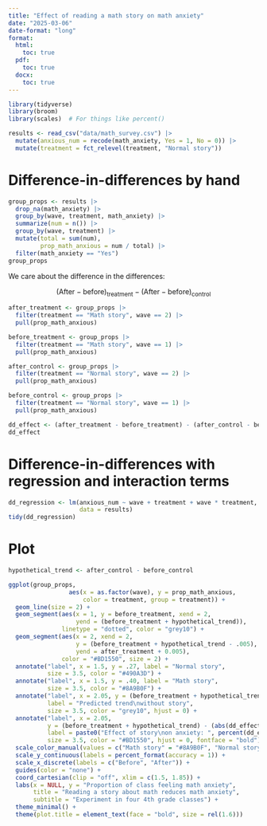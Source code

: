 ```yaml
---
title: "Effect of reading a math story on math anxiety"
date: "2025-03-06"
date-format: "long"
format:
  html:
    toc: true
  pdf:
    toc: true
  docx:
    toc: true
---
```


```r
library(tidyverse)
library(broom)
library(scales)  # For things like percent()

results <- read_csv("data/math_survey.csv") |> 
  mutate(anxious_num = recode(math_anxiety, Yes = 1, No = 0)) |> 
  mutate(treatment = fct_relevel(treatment, "Normal story"))
```


# Difference-in-differences by hand

```r
group_props <- results |> 
  drop_na(math_anxiety) |> 
  group_by(wave, treatment, math_anxiety) |> 
  summarize(num = n()) |> 
  group_by(wave, treatment) |> 
  mutate(total = sum(num),
         prop_math_anxious = num / total) |> 
  filter(math_anxiety == "Yes")
group_props
```


We care about the difference in the differences:

$$
(\text{After} - \text{before})_{\text{treatment}} - (\text{After} - \text{before})_{\text{control}}
$$

```r
after_treatment <- group_props |> 
  filter(treatment == "Math story", wave == 2) |> 
  pull(prop_math_anxious)

before_treatment <- group_props |> 
  filter(treatment == "Math story", wave == 1) |> 
  pull(prop_math_anxious)

after_control <- group_props |> 
  filter(treatment == "Normal story", wave == 2) |> 
  pull(prop_math_anxious)

before_control <- group_props |> 
  filter(treatment == "Normal story", wave == 1) |> 
  pull(prop_math_anxious)
```


```r
dd_effect <- (after_treatment - before_treatment) - (after_control - before_control)
dd_effect
```

# Difference-in-differences with regression and interaction terms

```r
dd_regression <- lm(anxious_num ~ wave + treatment + wave * treatment,
                    data = results)
tidy(dd_regression)
```


# Plot

```r
hypothetical_trend <- after_control - before_control

ggplot(group_props, 
                 aes(x = as.factor(wave), y = prop_math_anxious, 
                     color = treatment, group = treatment)) +
  geom_line(size = 2) + 
  geom_segment(aes(x = 1, y = before_treatment, xend = 2, 
                   yend = (before_treatment + hypothetical_trend)), 
               linetype = "dotted", color = "grey10") + 
  geom_segment(aes(x = 2, xend = 2, 
                   y = (before_treatment + hypothetical_trend - .005), 
                   yend = after_treatment + 0.005),
               color = "#BD1550", size = 2) +
  annotate("label", x = 1.5, y = .27, label = "Normal story",
           size = 3.5, color = "#490A3D") + 
  annotate("label", x = 1.5, y = .40, label = "Math story",
           size = 3.5, color = "#8A9B0F") + 
  annotate("label", x = 2.05, y = (before_treatment + hypothetical_trend), 
           label = "Predicted trend\nwithout story",
           size = 3.5, color = "grey10", hjust = 0) + 
  annotate("label", x = 2.05, 
           y = (before_treatment + hypothetical_trend) - (abs(dd_effect) / 2), 
           label = paste0("Effect of story\non anxiety: ", percent(dd_effect)),
           size = 3.5, color = "#BD1550", hjust = 0, fontface = "bold") + 
  scale_color_manual(values = c("Math story" = "#8A9B0F", "Normal story" = "#490A3D")) +
  scale_y_continuous(labels = percent_format(accuracy = 1)) + 
  scale_x_discrete(labels = c("Before", "After")) +
  guides(color = "none") +
  coord_cartesian(clip = "off", xlim = c(1.5, 1.85)) +
  labs(x = NULL, y = "Proportion of class feeling math anxiety",
       title = "Reading a story about math reduces math anxiety",
       subtitle = "Experiment in four 4th grade classes") + 
  theme_minimal() + 
  theme(plot.title = element_text(face = "bold", size = rel(1.6)))
```
